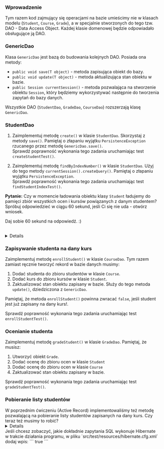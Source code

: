 
### Wprowadzenie
Tym razem kod zajmujący się operacjami na bazie umieścimy nie w klasach modelu (`Student`, `Course`, `Grade`), a w specjalnie stworzonych do tego tzw. DAO - Data Access Object.
Każdej klasie domenowej będzie odpowiadało obsługujące ją DAO.

### GenericDao

Klasa `GenericDao` jest bazą do budowania kolejnych DAO. Posiada ona metody:

* `public void save(T object)` - metoda zapisująca obiekt do bazy.
* `public void update(T object)` - metoda aktualizująca stan obiektu w bazie.
* `public Session currentSession()` - metoda pozwalająca na stworzenie obiektu `Session`, który będziemy wykorzystywać następnie do tworzenia zapytań do bazy danych.

Wszystkie DAO (`StudentDao`, `GradeDao`, `CourseDao`) rozszerzają klasę `GenericDao`.

### StudentDao

1. Zaimplementuj metodę `create()` w klasie `StudentDao`. Skorzystaj z metody `save()`. Pamiętaj o złapaniu wyjątku `PersistenceException` rzucanego przez metodę `GenericDao.save()`.  
Sprawdź poprawność wykonania tego zadania uruchamiając test `createStudentTest()`.

1. Zaimplementuj metodę `findByIndexNumber()` w klasie `StudentDao`. Użyj do tego metody `currentSession().createQuery()`. Pamiętaj o złapaniu wyjątku `PersistenceException`.  
Sprawdź poprawność wykonania tego zadania uruchamiając test `findStudentIndexTest()`.


<Callout type="info">

**Pytanie:**
Czy w momencie ładowania obiektu klasy `Student` ładujemy do pamięci zbiór wszystkich ocen i kursów powiązanych z danym studentem? Spróbuj odpowiedzieć w ciągu 60 sekund, jeśli Ci się nie uda - otwórz wniosek.

Daj sobie 60 sekund na odpowiedź. :) 
</Callout>

<br />

<Details>
To, że nie mogłeś odpowiedzieć na to pytanie w ciągu 60 sekund pokazuje nam pewną istotną kwestię związaną ze wzorcem Object-Relational Mapping. 
Delegując ładowanie elementów z bazy do biblioteki oddajemy jej część odpowiedzialności. Oczywiście możemy dowolnie konfigurować sposób ładowania danych, natomiast wymaga to głębszej znajomości biblioteki i na pierwszy rzut oka jest mniej oczywiste niż w Active Record.
Jeśli popełnimy błąd przy konfiguracji to może się okazać, że wczytujemy **całą** naszą bazę danych przy pojedynczym zapytaniu, co w oczywisty sposób zabija wydajność aplikacji.
</Details>


### Zapisywanie studenta na dany kurs
Zaimplementuj metodę `enrollStudent()` w klasie `CourseDao`. Tym razem zamiast ręcznie tworzyć rekord w bazie danych musimy:

1. Dodać studenta do zbioru studentów w klasie `Course`.
1. Dodać kurs do zbioru kursów w klasie `Student`.
1. Zaktualizować stan obiektu zapisany w bazie. Służy do tego metoda `update()`, dziedziczona z `GenericDao`.

Pamiętaj, że metoda `enrollStudent()` powinna zwracać `false`, jeśli student jest już zapisany na dany kurs!.

Sprawdź poprawność wykonania tego zadania uruchamiając test `enrollStudentTest()`.


### Ocenianie studenta
Zaimplementuj metodę `gradeStudent()` w klasie `GradeDao`. Pamiętaj, że musisz:

1. Utworzyć obiekt `Grade`.
1. Dodać ocenę do zbioru ocen w klasie `Student`
1. Dodać ocenę do zbioru ocen w klasie `Course`
1. Zaktualizować stan obiektu zapisany w bazie.

Sprawdź poprawność wykonania tego zadania uruchamiając test `gradeStudentTest()`.


### Pobieranie listy studentów

<Callout type="info">
W poprzednim ćwiczeniu (Active Record) implementowaliśmy też metodę pozwalającą na pobieranie listy studentów zapisanych na dany kurs. Czy teraz też musimy to robić?
</Callout>

<br />

<Details>
Nie. Tym razem w klasie Course posiadamy pole ze zbiorem studentów. Za jego ładowanie odpowiedzialny jest Hibernate.
</Details>

<Callout type="info">
Jeśli chcesz zobaczyć, jakie dokładnie zapytania SQL wykonuje Hibernate w trakcie działania programu, w pliku `src/test/resources/hibernate.cfg.xml` dodaj wpis:
```
<property name="hibernate.show_sql">true</property>
```
</Callout>
